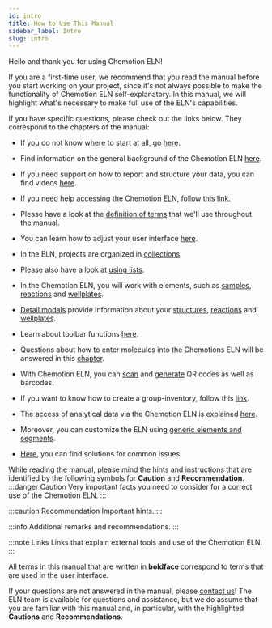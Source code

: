 ```yaml
---
id: intro
title: How to Use This Manual
sidebar_label: Intro
slug: intro
---
```


Hello and thank you for using Chemotion ELN!

If you are a first-time user, we recommend that you read the manual before you start working on your project,
since it's not always possible to make the functionality of Chemotion ELN self-explanatory.
In this manual, we will highlight what's necessary to make full use of the ELN's capabilities.

If you have specific questions, please check out the links below.
They correspond to the chapters of the manual:

- If you do not know where to start at all, go [here](firststeps).

- Find information on the general background of the Chemotion ELN [here](about).

- If you need support on how to report and structure your data, you can find videos [here](videos_eln).

- If you need help accessing the Chemotion ELN, follow this [link](browser).

- Please have a look at the [definition of terms](structure) that we'll use throughout the manual.

- You can learn how to adjust your user interface [here](adjusting_views).

- In the ELN, projects are organized in [collections](collections).

- Please also have a look at [using lists](lists_eln).

- In the Chemotion ELN, you will work with elements,
such as [samples](samples), [reactions](reactions) and [wellplates](wellplates).

- [Detail modals](details_modal) provide information about your [structures](details_modal#details-modal-for-samples), [reactions](details_modal#details-modal-for-reactions) and [wellplates](details_modal#details-modal-for-wellplates).

- Learn about toolbar functions [here](toolbar_functions).

- Questions about how to enter molecules into the Chemotions ELN will be answered in this [chapter](ketcher).

- With Chemotion ELN, you can [scan](barcodes#scan-barcodeqr-code) and [generate](barcodes#generate-barcodeqr-code) QR codes as well as barcodes.

- If you want to know how to create a group-inventory, follow this [link](inventory).

- The access of analytical data via the Chemotion ELN is explained [here](analysis).

- Moreover, you can customize the ELN using [generic elements and segments](generic_config).

- [Here](problems), you can find solutions for common issues.


While reading the manual, please mind the hints and instructions that are identified by the following symbols for <b>Caution</b> and <b>Recommendation</b>.
:::danger Caution
Very important facts you need to consider for a correct use of the Chemotion ELN.
:::

:::caution Recommendation
Important hints.
:::

:::info
Additional remarks and recommendations.
:::

:::note Links
Links that explain external tools and use of the Chemotion ELN.
:::

All terms in this manual that are written in <b> boldface </b> correspond to terms that are used in the user interface.


If your questions are not answered in the manual, please [contact us](specific_contact)!
The ELN team is available for questions and assistance, but we do assume that you are familiar with this manual and,
in particular, with the highlighted <b>Cautions</b> and <b>Recommendations</b>.


